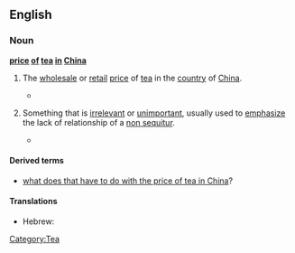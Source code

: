 ==English==

===Noun===
'''[[price]] [[of]] [[tea]] [[in]] [[China]]'''

# {{literally}} The [[wholesale]] or [[retail]] [[price]] of [[tea]] in the [[country]] of [[China]].
#* {{quote-book
|year=1800
|author=John Taylor
|title=Letters on India, Political, commercial and military
|page=159
|url=http://books.google.com/books?id=tMs_AAAAcAAJ&pg=PA159&dq=%22price+of+tea+in+china%22
|passage=The Company should enjoy the exclusive right to the trade with China in teas, raw silk, ... and that particularly in the article of tea, or the difference between the '''price of tea in China''', and that paid for the same article at the Company's sales in London.}}
# {{idiom}} Something that is [[irrelevant]] or [[unimportant]], usually used to [[emphasize]] the lack of relationship of a [[non sequitur]].
#* {{quote-book
|year=1992
|author=Frederic S. Mishkin
|title=The economics of money, banking, and financial markets
|page=449
|url=http://books.google.com/books?id=75eZAAAAIAAJ&q=%22price+of+tea+in+china
|isbn=0673521419
|passage=If the Fed can accurately and quickly measure the '''price of tea in China''' and can completely control its price, what good will it do? The Fed cannot use the '''price of tea in China''' to affect unemployment or the price level in the United States.}}

====Derived terms====
* [[what does that have to do with the price of tea in China]]?

====Translations====

{{trans-top|irrelevant to the topic at hand}}
* Hebrew: {{t-|he|מה ענין שמיטה אצל הר סיני}}
{{trans-mid}}
{{trans-bottom}}

[[Category:Tea]]